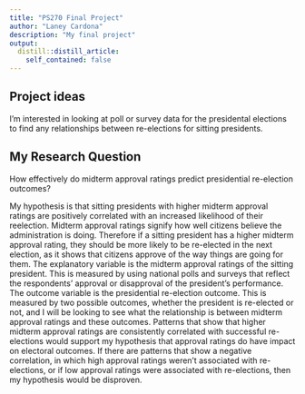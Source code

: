 ```yaml
---
title: "PS270 Final Project"
author: "Laney Cardona"
description: "My final project"
output:
  distill::distill_article:
    self_contained: false
---
```


## Project ideas

I'm interested in looking at poll or survey data for the presidental elections to find any relationships between re-elections for sitting presidents. 

## My Research Question
How effectively do midterm approval ratings predict presidential re-election outcomes? 

My hypothesis is that sitting presidents with higher midterm approval ratings are positively correlated with an increased likelihood of their reelection. Midterm approval ratings signify how well citizens believe the administration is doing. Therefore if a sitting president has a higher midterm approval rating, they should be more likely to be re-elected in the next election, as it shows that citizens approve of the way things are going for them. The explanatory variable is the midterm approval ratings of the sitting president. This is measured by using national polls and surveys that reflect the respondents' approval or disapproval of the president's performance. The outcome variable is the presidential re-election outcome. This is measured by two possible outcomes, whether the president is re-elected or not, and I will be looking to see what the relationship is between midterm approval ratings and these outcomes. Patterns that show that higher midterm approval ratings are consistently correlated with successful re-elections would support my hypothesis that approval ratings do have impact on electoral outcomes. If there are patterns that show a negative correlation, in which high approval ratings weren't associated with re-elections, or if low approval ratings were associated with re-elections, then my hypothesis would be disproven. 